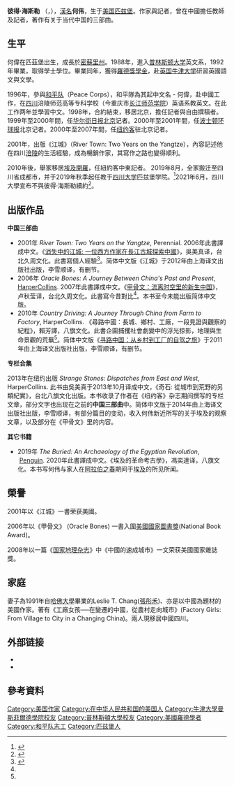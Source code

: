 {{Infobox writer
| name          = 彼得·海斯勒
| original     = Peter Hessler
| image         =
| image_size    =
| alt           = 
| caption       = 
| birth_date    = {{Birth date and age|1969|06|14}}
| birth_place   = 
| death_date    = 
| death_place   = 
| resting_place = 
| occupation    = 作家、记者
| language      = 英语、汉语
| nationality   = [[美国|美国]]
| ethnicity     = 
| citizenship   = 
| alma_mater =[[普林斯顿大学|普林斯顿大学]]<br/>[[牛津大學曼斯菲爾德學院|牛津大學曼斯菲爾德學院]]
| notableworks= {{ubl|''[[江城_(何伟)|江城]]''|''[[甲骨文_(何伟)|甲骨文]]''|''[[寻路中国|寻路中国]]''}}
| spouse = [[張彤禾|張彤禾]]
| awards = [[麦克阿瑟奖|麦克阿瑟奖]]<br/>[[桐山环太平洋图书奖|-{zh-hans:桐山环太平洋图书奖; zh-tw:奇里雅瑪環太平洋圖書獎;}-]]<br/>入围[[美国国家图书奖|美国国家图书奖非小说类]]
}}
'''彼得·海斯勒''' （{{lang-en|Peter Hessler}}，{{bd|1969年|6月14日|}}），[[漢名|漢名]]'''何伟'''，生于[[美国|美国]][[匹兹堡|匹兹堡]]。作家與記者，曾在中國擔任教師及記者，著作有关于当代中国的三部曲。

==生平==
何偉在匹茲堡出生，成長於[[密蘇里州|密蘇里州]]。1988年，進入[[普林斯顿大学|普林斯顿大学]]英文系，1992年畢業，取得學士學位。畢業同年，獲得[[羅德獎學金|羅德獎學金]]，赴[[英国|英国]][[牛津大学|牛津大学]]研習英國語文與文學。

1996年，參與[[和平队|和平队]]（Peace Corps），和平隊為其起中文名 - 何偉，赴中國工作，在[[四川|四川]]涪陵师范高等专科学校（今重庆市[[长江师范学院|长江师范学院]]）英语系教英文。在此工作两年並學習中文。1998年，合約結束，移居北京，擔任記者與自由撰稿者。1999年至2000年間，任[[华尔街日报|华尔街日报]][[北京|北京]]记者。2000年至2001年間，任[[波士顿环球报|波士顿环球报]]北京记者。2000年至2007年間，任[[纽约客|纽约客]]驻北京记者。

2001年，出版《江城》（River Town: Two Years on the Yangtze），內容記述他在四川[[涪陵|涪陵]]的生活經驗，成為暢銷作家，其寫作之路也變得順利。

2010年後，舉家移居[[埃及|埃及]][[開羅|開羅]]，任紐約客中東記者。
2019年8月，全家搬迁至四川省成都市，并于2019年秋季起任教于[[四川大学|四川大学]]匹兹堡学院。<ref>{{cite news |author1=侯婧婧 |title=《江城》作者何伟川大开课，正整理教学计划！与妻女已在成都安家 |url=http://www.sohu.com/a/338909409_161795 |accessdate=2019-09-10 |work=南方都市报 |date=2019-09-05 |archive-date=2021-05-30 |archive-url=https://web.archive.org/web/20210530191120/https://www.sohu.com/a/338909409_161795 }}</ref>2021年6月，四川大學宣布不與彼得·海斯勒續約<ref>{{cite news |title=美国作家何伟在四川大学教学合同未获续签将被迫离开中国 |url=https://www.voachinese.com/a/Peter-Hessler-China-teaching-contract-20210531/5911357.html |accessdate=2021-06-01 |archive-date=2021-06-03 |archive-url=https://web.archive.org/web/20210603090359/https://www.voachinese.com/a/Peter-Hessler-China-teaching-contract-20210531/5911357.html |dead-url=no }}</ref>。

==出版作品==
'''中国三部曲'''
* 2001年 ''River Town: Two Years on the Yangtze'', Perennial. 2006年此書譯成中文。《[[江城_(何伟)|消失中的江城: 一位西方作家在長江古城探索中國]]》，吳美真译，台北久周文化。此書寫個人經驗<ref name="世界周刊">{{cite web|url=http://blog.worldjournal.com/pages/full_story/push?blog-entry-%E8%8D%92%E5%8E%9F%20&id=7221580&instance=wjblog|publisher=[[世界日報|世界日報]] 世界周刊|date=2010-04-25|author=蘇友貞|title=荒原|access-date=2010-04-28|archive-date=2016-04-01|archive-url=https://web.archive.org/web/20160401073436/http://blog.worldjournal.com/pages/full_story/push?blog-entry-%E8%8D%92%E5%8E%9F%20&id=7221580&instance=wjblog}}</ref>。简体中文版《江城》于2012年由上海译文出版社出版，李雪顺译，有删节。
* 2006年 ''Oracle Bones: A Journey Between China's Past and Present'', [[HarperCollins|HarperCollins]]. 2007年此書譯成中文。《[[甲骨文：流离时空里的新生中国|甲骨文：流离时空里的新生中国]]》，卢秋莹译，台北久周文化。此書寫今昔對比<ref name="世界周刊"/>。本书至今未能出版简体中文版。
* 2010年 ''Country Driving: A Journey Through China from Farm to Factory'', HarperCollins. 《尋路中國：長城、鄉村、工廠，一段見證與觀察的紀程》，賴芳譯，八旗文化。此書企圖捕攫社會劇變中的浮光掠影，地理與生命景觀的荒蕪<ref name="世界周刊"/>。简体中文版《[[寻路中国|寻路中国：从乡村到工厂的自驾之旅]]》于2011年由上海译文出版社出版，李雪顺译，有删节。

'''专栏合集'''

2013年在纽约出版 ''Strange Stones: Dispatches from East and West'', HarperCollins. 此书由吳美真于2013年10月译成中文，《奇石: 從城市到荒野的另類紀實》，台北八旗文化出版。本书收录了作者在《纽约客》杂志期间撰写的专栏文章，部分文字也出现在之前的'''中国三部曲'''中。简体中文版于2014年由上海译文出版社出版，李雪顺译，有部分篇目的变动，收入何伟新近所写的关于埃及的观察文章，以及部分在《甲骨文》里的内容。

'''其它书籍'''

*2019年 ''The Buried: An Archaeology of the Egyptian Revolution'',  [[企鹅出版集团|Penguin]]. 2020年此書譯成中文。《埃及的革命考古學》，馮奕達译，八旗文化。本书写何伟与家人在[[阿拉伯之春#_埃及|阿拉伯之春]]期间于[[埃及|埃及]]的所见所闻。

==榮譽==
2001年以《江城》一書荣获美國{{link-en|桐山环太平洋图书奖|Kiriyama Prize}}。

2006年以《甲骨文》 (Oracle Bones) 一書入圍[[美國國家圖書獎|美國國家圖書獎]](National Book Award)。

2008年以一篇《[[国家地理杂志|国家地理杂志]]》中《中國的速成城市》一文荣获美國國家雜誌獎。

==家庭==
妻子為1991年自[[哈佛大學|哈佛大學]]畢業的Leslie T. Chang([[張彤禾|張彤禾]])、亦是以中國為題材的美國作家。著有《工廠女孩──在變遷的中國，從農村走向城市》(Factory Girls: From Village to City in a Changing China)。兩人現移居中國四川。

==外部链接==
* {{cite web
 |last         = 
 |first        = 
 |authorlink   = 
 |coauthors    = 
 |title        = Author Page - Peter Hessler
 |work         = 
 |publisher    = HarperCollins
 |date         = 
 |url          = http://www.harpercollins.com/authors/14653/Peter_Hessler/index.aspx
 |format       = 
 |doi          = 
 |accessdate   = 
 |archive-url  = https://web.archive.org/web/20070929100101/http://www.harpercollins.com/authors/14653/Peter_Hessler/index.aspx
 |archive-date = 2007-09-29
 |dead-url     = yes
}}
*{{cite web
  | last = 杜杰
  | first = 
  | authorlink = 
  | coauthors = 孟菁
  | title = 专访美国纪实作家何伟：在记录中发现中国
  | work =
  | publisher = 新华网
  | date = 2014-09-15
  | url = http://news.xinhuanet.com/newmedia/2014-09/15/c_1112484446.htm
  | format =
  | doi =
  | accessdate =2016-03-20 }}

==參考資料==
{{reflist}}

{{Authority control}}
{{DEFAULTSORT:Hesseler, Peter}}
[[Category:美国作家|Category:美国作家]]
[[Category:在中华人民共和国的美国人|Category:在中华人民共和国的美国人]]
[[Category:牛津大學曼斯菲爾德學院校友|Category:牛津大學曼斯菲爾德學院校友]]
[[Category:普林斯頓大學校友|Category:普林斯頓大學校友]]
[[Category:美國羅德學者|Category:美國羅德學者]]
[[Category:和平队志工|Category:和平队志工]]
[[Category:匹兹堡人|Category:匹兹堡人]]